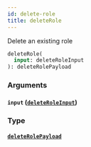 ```yaml
---
id: delete-role
title: deleteRole
---
```


Delete an existing role

```graphql
deleteRole(
  input: deleteRoleInput
): deleteRolePayload

```

### Arguments

#### `input` ([`deleteRoleInput`](/v1/inputs/delete-role-input))

### Type

#### [`deleteRolePayload`](/v1/objects/delete-role-payload)
